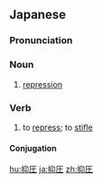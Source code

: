 ==Japanese==
{{ja-kanjitab|よく|あつ|yomi=o}}

===Pronunciation===
{{ja-pron|よくあつ|y=o}}

===Noun===
{{ja-noun|よくあつ}}

# [[repression]]

===Verb===
{{ja-verb-suru|よくあつ}}

#to [[repress]]; to [[stifle]]

====Conjugation====
{{ja-suru|よくあつ}}

[[hu:抑圧]]
[[ja:抑圧]]
[[zh:抑圧]]